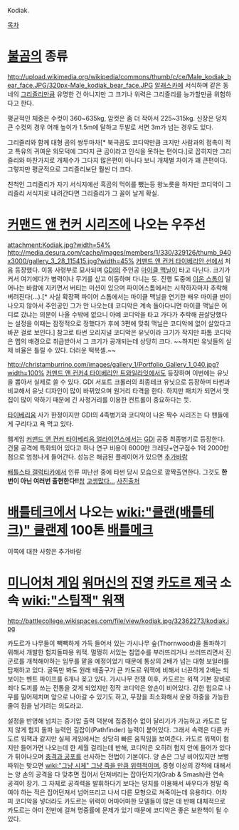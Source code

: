 Kodiak.

[[목차]]
= [[불곰]]의 종류 =
http://upload.wikimedia.org/wikipedia/commons/thumb/c/ce/Male_kodiak_bear_face.JPG/320px-Male_kodiak_bear_face.JPG
[[알래스카]]에 서식하며 같은 동네의 [[그리즐리]]만큼 유명한 건 아니지만 그 크기나 위력은 그리즐리를 능가할만큼 위험하다고 한다.

평균적인 체중은 수컷이 360~635kg, 암컷은 좀 더 작아서 225~315kg. 신장은 덩치 큰 수컷의 경우 어깨 높이가 1.5m에 달하고 두발로 서면 3m가 넘는 경우도 있다. 

그리즐리와 함께 대형 곰의 쌍두마차[* 북극곰도 코디악만큼 크지만 사람과의 접촉이 적고 특유의 귀여운 외모덕에 그다지 큰 곰이라고 인식을 못하는 편이다.]로 꼽히지만 그리즐리와 마찬가지로 개체수가 그다지 많은편이 아니다 보니 개체별 차이가 꽤 큰편이다. 그렇지만 평균적으로 그리즐리보단 훨씬 더 크다.

친척인 그리즐리가 자기 서식지에선 흑곰의 먹이를 뺐는등 왕노릇을 하지만 코디악이 그리즐리 서식지로 내려간다면 그리즐리가 그 꼴이 날게 확실.
= [[커맨드 앤 컨커 시리즈]]에 나오는 우주선 =
attachment:Kodiak.jpg?width=54% http://media.desura.com/cache/images/members/1/330/329126/thumb_940x3000/gallery_3_28_115415.jpg?width=45%
[[커맨드 앤 컨커 타이베리안 선]]에서 처음 등장했다. 이동 사령부로 묘사되며 [[GDI]]의 주인공 [[마이클 맥닐]]이 타고 다닌다. 크기가 커서 여기에다가 병력이나 무기를 싣고 이동하며 다니는 듯. 진행 도중에 [[이온 스톰]]이 일어나는 바람에 지키면서 버티는 미션이 있으며 파이어스톰에서는 시작하자마자 추락해 버려진다(...).[* 사실 확장팩 파이어 스톰에서는 마이클 맥닐을 연기한 배우 마이클 빈이 나오지 않아서 주인공인 그가 안 나오는데 코디악은 계속 돌아다니면 마이클 맥닐은 어디로 갔냐는 의문이 나올 수밖에 없으니 아예 코디악을 타고 가다가 추락해 끔살당했다는 설정을 이때는 잠정적으로 정했다가 후에 3편에 맞춰 맥닐은 코디악에 없어 살았다고 바꾼 걸로 보인다.] 참고로 타썬 오리지널 코디악은 유닛이라 크기가 작지만 파톰 코디악은 맵의 배경으로 취급받아서 그 크기가 공개되는데 상당히 크다. ~~하지만 유닛들의 실제 비율은 틀릴 수 있다. 더러운 떡복셀.~~

http://christamburrino.com/images/gallery_1/Portfolio_Gallery_1_040.jpg?width=100%
[[커맨드 앤 컨커4 타이베리안 트와일라잇]]에서도 등장하며 이번에는 유닛을 뽑아서 실제로 쓸 수 있다. GDI 서포트 크롤러의 최종테크 유닛으로 등장하며 타썬과 비교해서 유닛 디자인이 많이 바뀌었으며 원거리 타격을 한다. 하지만 패치가 되면서 맷집이 많이 약하기 때문에 긴 사정거리를 이용한 컨트롤이 중요하다는 듯.

[[타이베리움]] 사가 한정이지만 GDI의 4족병기와 코디악이 나온 짝수 시리즈는 다 팬들에게 구리다고 욕 먹고 있다.

웹게임 [[커맨드 앤 컨커 타이베리움 얼라이언스]]에서는 [[GDI]] 공중 최종병기로 등장한다. 건물 공격에 특화되어 있다고 하나 연구 비용이 6000만 크레딧+연구점수 1억 2000만점으로 엄청나게 들어간다. 성능은 해금된 플레이어가 있으면 [[추가바람]]

{{{#!html
</param><embed src="http://www.youtube.com/v/uHL-wKkNtBo?fs=1&amp;hl=ko_KR" type="application/x-shockwave-flash" width="603" height="364" allowscriptaccess="always" allowfullscreen="true"></embed></object>}}}
[[배틀스타 갤럭티카]]에서 인류 피난선 중에 타썬 당시 모습으로 깜짝출연한다. 그것도 '''한번이 아닌 여러번 출현한다!!'''[http://i36.photobucket.com/albums/e12/Cl1nt/kodiakbsg.jpg 참] [http://i36.photobucket.com/albums/e12/Cl1nt/kodiakbsg3.jpg 고생][http://i36.photobucket.com/albums/e12/Cl1nt/kodiakbsg2.jpg 많다…]
[http://www.hard-light.net/forums/index.php?topic=63868.0 사진출처]


= [[배틀테크]]에서 나오는 [[wiki:"클랜(배틀테크)" 클랜]]제 100톤 [[배틀메크]] =
이쪽에 대한 사항은 추가바람


= [[미니어처 게임]] [[워머신]]의 [[진영]] [[카도르 제국]] 소속 [[wiki:"스팀잭" 워잭]] =
http://battlecollege.wikispaces.com/file/view/kodiak.jpg/32362273/kodiak.jpg

카도르가 나무들이 빽빽하게 가득 들어서 있는 가시나무 숲(Thornwood)을 돌파하기 위해서 개발한 험지돌파용 워잭. 멀쩡히 서있는 침엽수를 부러뜨리거나 쓰러뜨리면서 진군로를 개척해야하는 임무를 맡을 예정이었기 때문에 통상의 2배가 넘는 대형 보일러를 탑재하고 있다. 굴뚝만 봐도 원래 배출구가 큰 카도르 워잭에 비해서 너끈하게 2배는 되보이는 벤트 파이프를 6개나 꽂고 있다. 가시나무 전쟁 이후, 카도르는 워잭 기본 장비로 죄다 도끼를 쓰는 전통을 갖게 되었지만 정작 코디악은 양손이 비어있다. 강한 힘으로 나무를 밀어제치며 앞으로 나아갈 수 있기도 하고, 무장을 최소화해서 운용 하중을 가능한 줄여 힘을 남기려는 의도라고.

설정을 반영해 넘치는 증기압 출력 덕분에 집중점수 없이 달리기가 가능하고 카도르 답지 않게 험지 돌파 능력인 길잡이(Pathfinder) 능력이 붙어있다. 그래서 속력은 다른 카도르 워잭과 같지만 실제 게임에서는 상당히 빠른 움직임을 보여준다. 카도르 워잭이 험지만 들어가면 나오는데 한 세월 걸리는데 반해, 코디악은 오히려 험지 안에 들어가 있다가 튀어나오며 [[충격과 공포]]를 선사하는 전법이 기본이다. 양 손은 그냥 비어있지만 보병 따위는 맞으면 [[wiki:"그냥 시체" 그냥 죽을 만큼 위력적]]이며, 중형 이상의 강적에 대해서는 양 손의 공격을 다 맞추면 집어서 던져버리는 잡아던지기(Grab & Smash)란 연속 공격이 장기. 그 자체로 공격력을 발휘하다기 보다는 덩치를 이용해서 싸우다가 정말 죽여야 하는 적은 집어던져서 넘어뜨리고 나서 다른 모형으로 쳐죽이는데 유용하다. 어차피 코디악을 넣더라도 카도르는 위력이 어마어마한 모델들이 많은 데 반해 대체적으로 카도르는 아미 전반에 걸쳐 명중률에 문제가 있기 때문에 코디악은 좋은 보완책이 될 수 있다.
